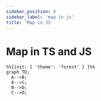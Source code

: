```yaml
---
sidebar_position: 8
sidebar_label: 'map in js'
title: 'Map in JS'
---
```





# Map in TS and JS


```mermaid
%%{init: { 'theme': 'forest' } }%%
graph TD;
  A-->B;
  A-->C;
  B-->D;
  C-->D;
```